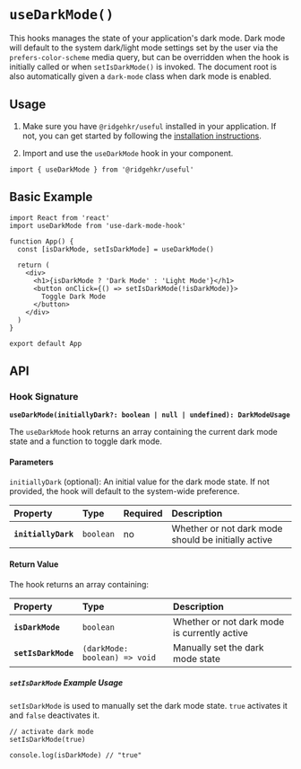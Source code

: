 
# `useDarkMode()`

This hooks manages the state of your application's dark mode. Dark mode will default to the system dark/light mode settings set by the user via the `prefers-color-scheme` media query, but can be overridden when the hook is initially called or when `setIsDarkMode()` is invoked. The document root is also automatically given a `dark-mode` class when dark mode is enabled.

## Usage

1. Make sure you have `@ridgehkr/useful` installed in your application. If not, you can get started by following the [installation instructions](/#getting-started).

2. Import and use the `useDarkMode` hook in your component.

```tsx
import { useDarkMode } from '@ridgehkr/useful'
```

## Basic Example

```tsx filename="App.jsx"
import React from 'react'
import useDarkMode from 'use-dark-mode-hook'

function App() {
  const [isDarkMode, setIsDarkMode] = useDarkMode()

  return (
    <div>
      <h1>{isDarkMode ? 'Dark Mode' : 'Light Mode'}</h1>
      <button onClick={() => setIsDarkMode(!isDarkMode)}>
        Toggle Dark Mode
      </button>
    </div>
  )
}

export default App
```

## API

### Hook Signature

**`useDarkMode(initiallyDark?: boolean | null | undefined): DarkModeUsage`**

The `useDarkMode` hook returns an array containing the current dark mode state and a function to toggle dark mode.

#### Parameters

`initiallyDark` (optional): An initial value for the dark mode state. If not provided, the hook will default to the system-wide preference.

| Property            | Type      | Required | Description                                         |
| :------------------ | :-------- | :------- | :-------------------------------------------------- |
| **`initiallyDark`** | `boolean` | no       | Whether or not dark mode should be initially active |

#### Return Value

The hook returns an array containing:

| Property            | Type                          | Description                                  |
| :------------------ | :---------------------------- | :------------------------------------------- |
| **`isDarkMode`**    | `boolean`                     | Whether or not dark mode is currently active |
| **`setIsDarkMode`** | `(darkMode: boolean) => void` | Manually set the dark mode state             |

##### `setIsDarkMode` Example Usage

`setIsDarkMode` is used to manually set the dark mode state. `true` activates it and `false` deactivates it.

```tsx filename="setIsDarkMode()"
// activate dark mode
setIsDarkMode(true)

console.log(isDarkMode) // "true"
```
